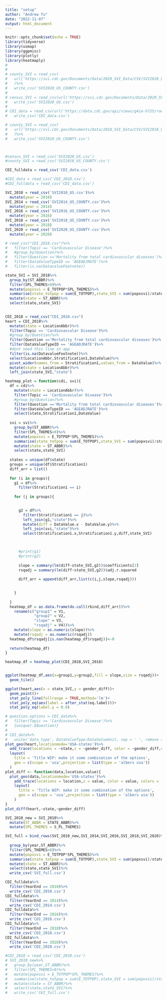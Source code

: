 ```yaml
---
title: "setup"
author: "Andrew Tu"
date: "2022-11-07"
output: html_document
---
```


```r
knitr::opts_chunk$set(echo = TRUE)
library(tidyverse)
library(usmap)
library(ggpmisc)
library(plotly)
library(heatmaply)
# 
# 
# county_SVI = read_csv(
#   url('https://svi.cdc.gov/Documents/Data/2020_SVI_Data/CSV/SVI2020_US_COUNTY.csv')
#   )%>%
#   write_csv('SVI2020_US_COUNTY.csv')
# 
# census_SVI = read_csv(url('https://svi.cdc.gov/Documents/Data/2020_SVI_Data/CSV/SVI2020_US.csv'))%>%
#   write_csv('SVI2020_US.csv')
# 
# CDI_data = read_csv(url('https://data.cdc.gov/api/views/g4ie-h725/rows.csv'))%>%
#   write_csv('CDI_data.csv')

# county_SVI = read_csv(
#   url('https://svi.cdc.gov/Documents/Data/2018_SVI_Data/CSV/SVI2018_US_COUNTY.csv')
#   )%>%
#   write_csv('SVI2018_US_COUNTY.csv')



#census_SVI = read_csv('SVI2020_US.csv')
#county_SVI = read_csv('SVI2018_US_COUNTY.csv')

CDI_fulldata = read_csv('CDI_data.csv')

#CDI_data = read_csv('CDI_2018.csv')
#CDI_fulldata = read_csv('CDI_data.csv')

SVI_2010 = read_csv('SVI2010_US.csv')%>%
  mutate(year = 2010)
SVI_2014 = read_csv('SVI2014_US_COUNTY.csv')%>%
  mutate(year = 2014)
SVI_2016 = read_csv('SVI2016_US_COUNTY.csv')%>%
  mutate(year = 2016)
SVI_2018 = read_csv('SVI2018_US_COUNTY.csv')%>%
  mutate(year = 2018)
SVI_2020 = read_csv('SVI2020_US_COUNTY.csv')%>%
  mutate(year = 2020)
```


```r
# read_csv("CDI_2018.csv")%>%
#   filter(Topic == 'Cardiovascular Disease')%>%
#   #group_by(Question)%>%
#   filter(Question =='Mortality from total cardiovascular diseases')%>%
#   filter(DataValueTypeID == 'AGEADJRATE')%>%
#   filter(is.na(DatavalueFootnote))
```
```r
state_SVI = SVI_2018%>%
  group_by(ST_ABBR)%>%
  filter(SPL_THEMES>0)%>%
  mutate(popxsvi = E_TOTPOP*SPL_THEMES)%>%
  summarise(state_totpop = sum(E_TOTPOP),state_SVI = sum(popxsvi)/state_totpop)%>%
  mutate(state = ST_ABBR)%>%
  select(state,state_SVI)
  
```


```r
CDI_2018 = read_csv("CDI_2018.csv")
heart = CDI_2018%>%
  mutate(state = LocationAbbr)%>%
  filter(Topic == 'Cardiovascular Disease')%>%
  #group_by(Question)%>%
  filter(Question =='Mortality from total cardiovascular diseases')%>%
  filter(DataValueTypeID == 'AGEADJRATE')%>%
  #dont need this line in app
  filter(is.na(DatavalueFootnote))%>%
  select(LocationAbbr,Stratification1,DataValue)%>%
  pivot_wider(names_from = Stratification1,values_from = DataValue)%>%
  mutate(state = LocationAbbr)%>%
  left_join(state_SVI,"state")
```

```r
 
heatmap_plot = function(cdi, svi){
  df = cdi%>%
    mutate(state = LocationAbbr)%>%
    filter(Topic == 'Cardiovascular Disease')%>%
    #group_by(Question)%>%
    filter(Question =='Mortality from total cardiovascular diseases')%>%
    filter(DataValueTypeID == 'AGEADJRATE')%>%
    select(state,Stratification1,DataValue)
  
  svi = svi%>%
    group_by(ST_ABBR)%>%
    filter(SPL_THEMES>0)%>%
    mutate(popxsvi = E_TOTPOP*SPL_THEMES)%>%
    summarise(state_totpop = sum(E_TOTPOP),state_SVI = sum(popxsvi)/state_totpop)%>%
    mutate(state = ST_ABBR)%>%
    select(state,state_SVI)
  
  states = unique(df$state)
  groups = unique(df$Stratification1)
  diff_arr = list()
  
  for (i in groups){
    g1 = df%>%
      filter(Stratification1 == i)
      
    for (j in groups){

      
      g2 = df%>%
        filter(Stratification1 == j)%>%
        left_join(g1,"state")%>%
        mutate(diff = DataValue.x - DataValue.y)%>%
        left_join(svi,"state")%>%
        select(Stratification1.x,Stratification1.y,diff,state_SVI)

      

      #print(g1)
      #print(g2)
      
      slope = summary(lm(diff~state_SVI,g2))$coefficients[2]
      rsqadj = summary(lm(diff~state_SVI,g2))$adj.r.squared
      
      diff_arr = append(diff_arr,list(c(i,j,slope,rsqadj)))
      

    }
    
  }
  heatmap_df = as.data.frame(do.call(rbind,diff_arr))%>%
    rename(c("group1" = V1,
             "group2" = V2,
             "slope" = V3,
             "rsqadj" = V4))%>%
    mutate(slope = as.numeric(slope))%>%
    mutate(rsqadj = as.numeric(rsqadj))
  heatmap_df$rsqadj[is.nan(heatmap_df$rsqadj)]<-0
  
  return(heatmap_df)
}

heatmap_df = heatmap_plot(CDI_2018,SVI_2018)



```

```r

ggplot(heatmap_df,aes(x=group1,y=group2,fill = slope,size = rsqadj))+
  geom_tile()
```


```r
ggplot(heart,aes(x = state_SVI,y = gender_diff))+
  geom_point()+
  stat_poly_line(fullrange = TRUE,method='lm')+
  stat_poly_eq(aes(label = after_stat(eq.label)))+
  stat_poly_eq(label.y = 0.9)
```

```r
# question.options = CDI_data%>%
#   filter(Topic == 'Cardiovascular Disease')%>% 
#   {unique(.$Question)}
# 
# CDI_data%>%
#   unite('data_type', DataValueType:DataValueUnit, sep = ' ', remove = TRUE,na.rm = TRUE)  
plot_geo(heart,locationmode='USA-states')%>%
  add_trace(locations = ~state,z = ~gender_diff, color = ~gender_diff,colors = 'Oranges')%>%
  layout(
    title = 'Title WIP: make it some combination of the options',
    geo = c(scope = 'usa',projection = list(type = 'albers usa'))
  )
plot_diff <- function(data,location,value){
  plot_geo(data,locationmode='USA-states')%>%
    add_trace(locations = location,z = value, color = value, colors = 'Oranges')%>%
    layout(
      title = 'Title WIP: make it some combination of the options',
      geo = c(scope = 'usa',projection = list(type = 'albers usa'))
    )
}
plot_diff(heart,~state,~gender_diff)


```

```r
SVI_2010_new = SVI_2010%>%
  mutate(ST_ABBR = STATE_ABBR)%>%
  mutate(SPL_THEMES = S_PL_THEMES)

SVI_full = bind_rows(SVI_2010_new,SVI_2014,SVI_2016,SVI_2018,SVI_2020)%>%
  
  group_by(year,ST_ABBR)%>%
  filter(SPL_THEMES>0)%>%
  mutate(popxsvi = E_TOTPOP*SPL_THEMES)%>%
  summarise(state_totpop = sum(E_TOTPOP),state_SVI = sum(popxsvi)/state_totpop)%>%
  mutate(state = ST_ABBR)%>%
  select(state,state_SVI)%>%
  write_csv('SVI_full.csv')
```

```r
CDI_fulldata%>%
  filter(YearEnd == 2010)%>%
  write_csv('CDI_2010.csv')
CDI_fulldata%>%
  filter(YearEnd == 2014)%>%
  write_csv('CDI_2014.csv')
CDI_fulldata%>%
  filter(YearEnd == 2016)%>%
  write_csv('CDI_2016.csv')
CDI_fulldata%>%
  filter(YearEnd == 2018)%>%
  write_csv('CDI_2018.csv')
CDI_fulldata%>%
  filter(YearEnd == 2020)%>%
  write_csv('CDI_2020.csv')

```
```r
#CDI_2018 = read_csv('CDI_2018.csv')
# SVI_2010_new%>%
#   group_by(year,ST_ABBR)%>%
#   filter(SPL_THEMES>0)%>%
#   mutate(popxsvi = E_TOTPOP*SPL_THEMES)%>%
#   summarise(state_totpop = sum(E_TOTPOP),state_SVI = sum(popxsvi)/state_totpop)%>%
#   mutate(state = ST_ABBR)%>%
#   select(state,state_SVI)%>%
#   write_csv('SVI_full.csv')
```